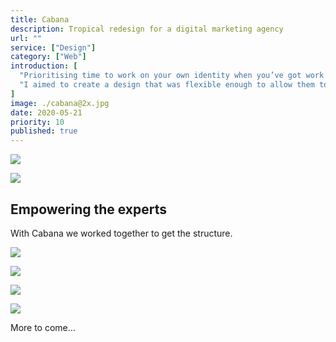 ```yaml
---
title: Cabana
description: Tropical redesign for a digital marketing agency
url: ""
service: ["Design"]
category: ["Web"]
introduction: [
  "Prioritising time to work on your own identity when you’ve got work to be done for clients is challenging. That’s why Cabana approached me. Cabana needed something flexible and represented their values around growth.",
  "I aimed to create a design that was flexible enough to allow them to build pages without compromise all with a vibrant tropical feel."
]
image: ./cabana@2x.jpg
date: 2020-05-21
priority: 10
published: true
---
```


<div className="scroll scroll-offset flex full -mb-16 -ml-1 md:-ml-8">
<Screen device="small" className="snap-start">

  ![](./mobile/mobile-01.jpg)

</Screen>
<Screen device="medium" className="snap-start">

  ![](./desktop/desktop-01.jpg)

</Screen>
<div className="flex-shrink-0 w-1/2"></div>
</div>

## Empowering the experts
With Cabana we worked together to get the structure.

<div className="scroll scroll-offset flex full mt-16 -mb-16 -ml-1 md:-ml-8">
<Screen device="small" className="snap-start">

  ![](./mobile/mobile-01.jpg)

</Screen>
<Screen device="small" className="snap-start">

![](./mobile/mobile-02.png)

</Screen>
<Screen device="small" className="snap-start">

![](./mobile/mobile-03.png)

</Screen>
<Screen device="small" className="snap-start">

![](./mobile/mobile-04.png)

</Screen>
<div className="flex-shrink-0 w-1/2"></div>
</div>

<div className="content text-center pt-64 pb-24 font-bold text-f3">
More to come…
</div>